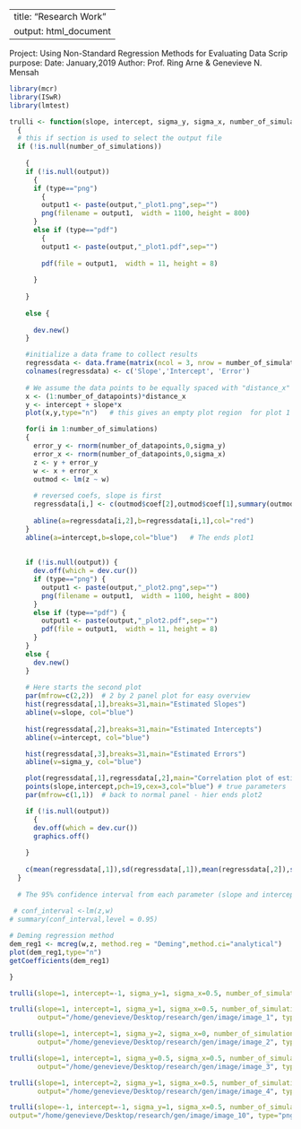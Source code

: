 
---
title: "Research Work"
output: html_document
---
#####################################################################

Project: Using Non-Standard Regression Methods for Evaluating Data
Scrip purpose: 
Date:   January,2019
Author: Prof. Ring Arne & Genevieve N. Mensah

######################################################################

```r
library(mcr) 
library(ISwR)
library(lmtest)

trulli <- function(slope, intercept, sigma_y, sigma_x, number_of_simulations, number_of_datapoints, distance_x, output=NULL, type) 
  {
  # this if section is used to select the output file
  if (!is.null(number_of_simulations)) 
    
    {
    if (!is.null(output)) 
      {
      if (type=="png")
        {
        output1 <- paste(output,"_plot1.png",sep="")
        png(filename = output1,  width = 1100, height = 800)
      }
      else if (type=="pdf")
        {
        output1 <- paste(output,"_plot1.pdf",sep="")
        
        pdf(file = output1,  width = 11, height = 8)
        
      }
      
    }
    
    else {
      
      dev.new()
    }

    #initialize a data frame to collect results
    regressdata <- data.frame(matrix(ncol = 3, nrow = number_of_simulations))
    colnames(regressdata) <- c('Slope','Intercept', 'Error')
    
    # We assume the data points to be equally spaced with "distance_x"
    x <- (1:number_of_datapoints)*distance_x   
    y <- intercept + slope*x
    plot(x,y,type="n")   # this gives an empty plot region  for plot 1

    for(i in 1:number_of_simulations)
    {
      error_y <- rnorm(number_of_datapoints,0,sigma_y)
      error_x <- rnorm(number_of_datapoints,0,sigma_x)
      z <- y + error_y
      w <- x + error_x
      outmod <- lm(z ~ w)
      
      # reversed coefs, slope is first
      regressdata[i,] <- c(outmod$coef[2],outmod$coef[1],summary(outmod)$sigma)    
      
      abline(a=regressdata[i,2],b=regressdata[i,1],col="red")
    }
    abline(a=intercept,b=slope,col="blue")   # The ends plot1
 
       
    if (!is.null(output)) {
      dev.off(which = dev.cur())
      if (type=="png") {
        output1 <- paste(output,"_plot2.png",sep="")
        png(filename = output1,  width = 1100, height = 800)
      }
      else if (type=="pdf") {
        output1 <- paste(output,"_plot2.pdf",sep="")
        pdf(file = output1,  width = 11, height = 8)
      }
    }
    else {
      dev.new()
    }
    
    # Here starts the second plot
    par(mfrow=c(2,2))  # 2 by 2 panel plot for easy overview
    hist(regressdata[,1],breaks=31,main="Estimated Slopes")  
    abline(v=slope, col="blue")
    
    hist(regressdata[,2],breaks=31,main="Estimated Intercepts")  
    abline(v=intercept, col="blue")

    hist(regressdata[,3],breaks=31,main="Estimated Errors")  
    abline(v=sigma_y, col="blue")

    plot(regressdata[,1],regressdata[,2],main="Correlation plot of estimated slopes and intercepts")
    points(slope,intercept,pch=19,cex=3,col="blue") # true parameters
    par(mfrow=c(1,1))  # back to normal panel - hier ends plot2

    if (!is.null(output)) 
      {
      dev.off(which = dev.cur())
      graphics.off()
      
    }
    
    c(mean(regressdata[,1]),sd(regressdata[,1]),mean(regressdata[,2]),sd(regressdata[,2]), slope, mean(regressdata[,3]),sd(regressdata[,3]))
  }
  
  # The 95% confidence interval from each parameter (slope and intercept) for OLS
 
 # conf_interval <-lm(z,w)
# summary(conf_interval,level = 0.95)

# Deming regression method
dem_reg1 <- mcreg(w,z, method.reg = "Deming",method.ci="analytical")
plot(dem_reg1,type="n")
getCoefficients(dem_reg1)

}

trulli(slope=1, intercept=-1, sigma_y=1, sigma_x=0.5, number_of_simulations=10000, number_of_datapoints=20,distance_x=1)

trulli(slope=1, intercept=1, sigma_y=1, sigma_x=0.5, number_of_simulations=10000, number_of_datapoints=20,distance_x=0.5,
       output="/home/genevieve/Desktop/research/gen/image/image_1", type="png")

trulli(slope=1, intercept=1, sigma_y=2, sigma_x=0, number_of_simulations=10000, number_of_datapoints=20,distance_x=1,
       output="/home/genevieve/Desktop/research/gen/image/image_2", type="png")

trulli(slope=1, intercept=1, sigma_y=0.5, sigma_x=0.5, number_of_simulations=10000, number_of_datapoints=20,distance_x=1,
       output="/home/genevieve/Desktop/research/gen/image/image_3", type="png")

trulli(slope=1, intercept=2, sigma_y=1, sigma_x=0.5, number_of_simulations=10000, number_of_datapoints=20,distance_x=1,
       output="/home/genevieve/Desktop/research/gen/image/image_4", type="png")

trulli(slope=-1, intercept=-1, sigma_y=1, sigma_x=0.5, number_of_simulations=10000, number_of_datapoints=20,distance_x=1,
output="/home/genevieve/Desktop/research/gen/image/image_10", type="png")




```
